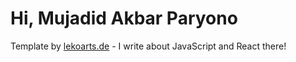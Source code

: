 # Hi, Mujadid Akbar Paryono

Template by [lekoarts.de](https://www.lekoarts.de?utm_source=cara&utm_medium=Starter) - I write about JavaScript and React there!
